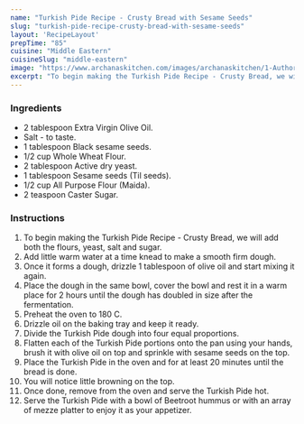 ---
name: "Turkish Pide Recipe - Crusty Bread with Sesame Seeds"
slug: "turkish-pide-recipe-crusty-bread-with-sesame-seeds"
layout: 'RecipeLayout'
prepTime: "85"
cuisine: "Middle Eastern"
cuisineSlug: "middle-eastern"
image: "https://www.archanaskitchen.com/images/archanaskitchen/1-Author/sibyl-archanaskitchen.com/Turkish_Style_Pide_Recipecrusty_Bread_with_Sesame_Seeds_.jpg"
excerpt: "To begin making the Turkish Pide Recipe - Crusty Bread, we will add both the flours, yeast, salt and sugar"
---

### Ingredients

- 2 tablespoon Extra Virgin Olive Oil.
- Salt - to taste.
- 1 tablespoon Black sesame seeds.
- 1/2 cup Whole Wheat Flour.
- 2 tablespoon Active dry yeast.
- 1 tablespoon Sesame seeds (Til seeds).
- 1/2 cup All Purpose Flour (Maida).
- 2 teaspoon Caster Sugar.

### Instructions

1. To begin making the Turkish Pide Recipe - Crusty Bread, we will add both the flours, yeast, salt and sugar.
1. Add little warm water at a time knead to make a smooth firm dough.
1. Once it forms a dough, drizzle 1 tablespoon of olive oil and start mixing it again.
1. Place the dough in the same bowl, cover the bowl and rest it in a warm place for 2 hours until the dough has doubled in size after the fermentation.
1. Preheat the oven to 180 C.
1. Drizzle oil on the baking tray and keep it ready.
1. Divide the Turkish Pide dough into four equal proportions.
1. Flatten each of the Turkish Pide portions onto the pan using your hands, brush it with olive oil on top and sprinkle with sesame seeds on the top.
1. Place the Turkish Pide in the oven and for at least 20 minutes until the bread is done.
1. You will notice little browning on the top.
1. Once done, remove from the oven and serve the Turkish Pide hot.
1. Serve the Turkish Pide with a bowl of Beetroot hummus or with an array of mezze platter to enjoy it as your appetizer.
